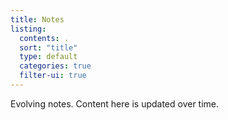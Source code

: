 ```yaml
---
title: Notes
listing:
  contents: .
  sort: "title"
  type: default
  categories: true
  filter-ui: true
---
```

Evolving notes. Content here is updated over time.
